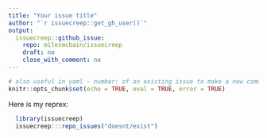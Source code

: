 ```yaml
---
title: "Your issue title"
author: "`r issuecreep::get_gh_user()`"
output: 
  issuecreep::github_issue:
    repo: milesmcbain/issuecreep
    draft: no
    close_with_comment: no
---
```


```r
# also useful in yaml - number: of an existing issue to make a new comment in thread
knitr::opts_chunk$set(echo = TRUE, eval = TRUE, error = TRUE)
```

Here is my reprex:

```r
  library(issuecreep)
  issuecreep:::repo_issues("doesnt/exist")
```

